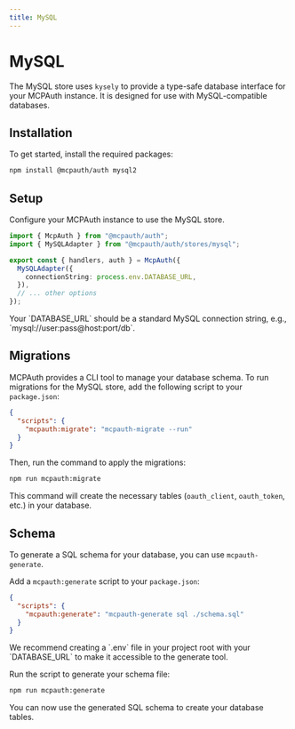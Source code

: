 ```yaml
---
title: MySQL
---
```


# MySQL

The MySQL store uses `kysely` to provide a type-safe database interface for your MCPAuth instance. It is designed for use with MySQL-compatible databases.

## Installation

To get started, install the required packages:

```bash
npm install @mcpauth/auth mysql2
```

## Setup

Configure your MCPAuth instance to use the MySQL store.

```typescript filename="mcpauth.ts"
import { McpAuth } from "@mcpauth/auth";
import { MySQLAdapter } from "@mcpauth/auth/stores/mysql";

export const { handlers, auth } = McpAuth({
  MySQLAdapter({
    connectionString: process.env.DATABASE_URL,
  }),
  // ... other options
});
```

<Callout type="info">
  Your `DATABASE_URL` should be a standard MySQL connection string, e.g., `mysql://user:pass@host:port/db`.
</Callout>

## Migrations

MCPAuth provides a CLI tool to manage your database schema. To run migrations for the MySQL store, add the following script to your `package.json`:

```json filename="package.json"
{
  "scripts": {
    "mcpauth:migrate": "mcpauth-migrate --run"
  }
}
```

Then, run the command to apply the migrations:

```bash
npm run mcpauth:migrate
```

This command will create the necessary tables (`oauth_client`, `oauth_token`, etc.) in your database.

## Schema

To generate a SQL schema for your database, you can use `mcpauth-generate`.

Add a `mcpauth:generate` script to your `package.json`:

```json filename="package.json"
{
  "scripts": {
    "mcpauth:generate": "mcpauth-generate sql ./schema.sql"
  }
}
```

<Callout type="info">
  We recommend creating a `.env` file in your project root with your `DATABASE_URL` to make it accessible to the generate tool.
</Callout>

Run the script to generate your schema file:

```bash
npm run mcpauth:generate
```

You can now use the generated SQL schema to create your database tables.
